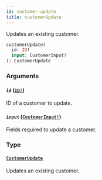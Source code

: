 ```yaml
---
id: customer-update
title: customerUpdate
---
```


Updates an existing customer.

```graphql
customerUpdate(
  id: ID!
  input: CustomerInput!
): CustomerUpdate

```

### Arguments

#### `id` ([`ID!`](/developer/api-reference/scalars/id.mdx))

ID of a customer to update.

#### `input` ([`CustomerInput!`](/developer/api-reference/inputs/customer-input.mdx))

Fields required to update a customer.

### Type

#### [`CustomerUpdate`](/developer/api-reference/objects/customer-update.mdx)

Updates an existing customer.
